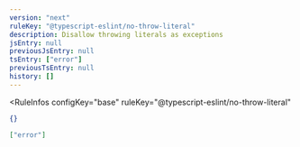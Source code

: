 ```yaml
---
version: "next"
ruleKey: "@typescript-eslint/no-throw-literal"
description: Disallow throwing literals as exceptions
jsEntry: null
previousJsEntry: null
tsEntry: ["error"]
previousTsEntry: null
history: []
---
```


<RuleInfos 
  configKey="base" 
  ruleKey="@typescript-eslint/no-throw-literal" 
>

```json
{}
```

```json
["error"]
```

</RuleInfos>
